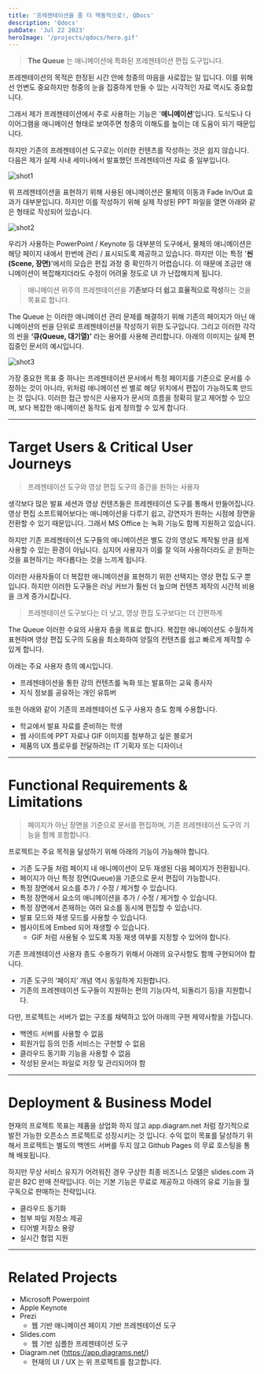 ```yaml
---
title: '프레젠테이션을 좀 더 역동적으로!, QDocs'
description: 'Qdocs'
pubDate: 'Jul 22 2023'
heroImage: '/projects/qdocs/hero.gif'
---
```


> **The Queue** 는 애니메이션에 특화된 프레젠테이션 편집 도구입니다.
>

프레젠테이션의 목적은 한정된 시간 안에 청중의 마음을 사로잡는 일 입니다. 이를 위해선 언변도 중요하지만 청중의 눈을 집중하게 만들 수 있는 시각적인 자료 역시도 중요합니다.

그래서 제가 프레젠테이션에서 주로 사용하는 기능은 '**애니메이션**'입니다. 도식도나 다이어그램을 애니메이션 형태로 보여주면 청중의 이해도를 높이는 데 도움이 되기 때문입니다.

하지만 기존의 프레젠테이션 도구로는 이러한 컨텐츠를 작성하는 것은 쉽지 않습니다. 다음은 제가 실제 사내 세미나에서 발표했던 프레젠테이션 자료 중 일부입니다.

![shot1](https://github.com/winetree94/TheQueue/assets/51369962/758a3c39-e422-4b2e-91fd-84d7402eacfc)

위 프레젠테이션을 표현하기 위해 사용된 애니메이션은 물체의 이동과 Fade In/Out 효과가 대부분입니다. 하지만 이를 작성하기 위해 실제 작성된 PPT 파일을 열면 아래와 같은 형태로 작성되어 있습니다.

![shot2](https://github.com/winetree94/TheQueue/assets/51369962/36cce796-352f-420f-ae5f-ccd2c8e03c0f)

우리가 사용하는 PowerPoint / Keynote 등 대부분의 도구에서, 물체의 애니메이션은 해당 페이지 내에서 한번에 관리 / 표시되도록 제공하고 있습니다. 하지만 이는 특정 '**씬(Scene, 장면)**'에서의 모습은 편집 과정 중 확인하기 어렵습니다. 이 때문에 조금만 애니메이션이 복잡해지더라도 수정이 어려울 정도로 UI 가 난잡해지게 됩니다.

> 애니메이션 위주의 프레젠테이션을 **기존보다 더 쉽고 효율적으로 작성**하는 것을 목표로 합니다.
>

The Queue 는 이러한 애니메이션 관리 문제를 해결하기 위해 기존의 페이지가 아닌 애니메이션의 씬을 단위로 프레젠테이션을 작성하기 위한 도구입니다. 그리고 이러한 각각의 씬을 **‘큐(Queue, 대기열)’** 라는 용어를 사용해 관리합니다. 아래의 이미지는 실제 편집중인 문서의 예시입니다.

![shot3](https://github.com/winetree94/TheQueue/assets/51369962/f3832082-8217-420b-9487-348c2acebb64)

가장 중요한 목표 중 하나는 프레젠테이션 문서에서 특정 페이지를 기준으로 문서를 수정하는 것이 아니라, 위처럼 애니메이션 씬 별로 해당 위치에서 편집이 가능하도록 만드는 것 입니다. 이러한 접근 방식은 사용자가 문서의 흐름을 정확히 알고 제어할 수 있으며, 보다 복잡한 애니메이션 동작도 쉽게 정의할 수 있게 합니다.

---

# Target Users & Critical User Journeys

> 프레젠테이션 도구와 영상 편집 도구의 중간을 원하는 사용자
>

생각보다 많은 발표 세션과 영상 컨텐츠들은 프레젠테이션 도구를 통해서 만들어집니다. 영상 편집 소프트웨어보다는 애니메이션을 다루기 쉽고, 강연자가 원하는 시점에 장면을 전환할 수 있기 때문입니다. 그래서 MS Office 는 녹화 기능도 함께 지원하고 있습니다.

하지만 기존 프레젠테이션 도구들의 애니메이션은 별도 강의 영상도 제작될 만큼 쉽게 사용할 수 있는 환경이 아닙니다. 심지어 사용자가 이를 잘 익혀 사용하더라도 곧 원하는 것을 표현하기는 까다롭다는 것을 느끼게 됩니다.

이러한 사용자들이 더 복잡한 애니메이션을 표현하기 위한 선택지는 영상 편집 도구 뿐 입니다. 하지만 이러한 도구들은 러닝 커브가 훨씬 더 높으며 컨텐츠 제작의 시간적 비용을 크게 증가시킵니다.

> 프레젠테이션 도구보다는 더 낫고,
영상 편집 도구보다는 더 간편하게
>

The Queue 이러한 수요의 사용자 층을 목표로 합니다. 복잡한 애니메이션도 수월하게 표현하며 영상 편집 도구의 도움을 최소화하여 양질의 컨텐츠를 쉽고 빠르게 제작할 수 있게 합니다.

아래는 주요 사용자 층의 예시입니다.

- 프레젠테이션을 통한 강의 컨텐츠를 녹화 또는 발표하는 교육 종사자
- 지식 정보를 공유하는 개인 유튜버

또한 아래와 같이 기존의 프레젠테이션 도구 사용자 층도 함께 수용합니다.

- 학교에서 발표 자료를 준비하는 학생
- 웹 사이트에 PPT 자료나 GIF 이미지를 첨부하고 싶은 블로거
- 제품의 UX 플로우를 전달하려는 IT 기획자 또는 디자이너

---

# Functional Requirements & Limitations

> 페이지가 아닌 장면을 기준으로 문서를 편집하며,
기존 프레젠테이션 도구의 기능을 함께 포함합니다.
> 

프로젝트는 주요 목적을 달성하기 위해 아래의 기능이 가능해야 합니다.

- 기존 도구들 처럼 페이지 내 애니메이션이 모두 재생된 다음 페이지가 전환됩니다.
- 페이지가 아닌 특정 장면(Queue)을 기준으로 문서 편집이 가능합니다.
- 특정 장면에서 요소를 추가 / 수정 / 제거할 수 있습니다.
- 특정 장면에서 요소의 애니메이션을 추가 / 수정 / 제거할 수 있습니다.
- 특정 장면에서 존재하는 여러 요소를 동시에 편집할 수 있습니다.
- 발표 모드와 재생 모드를 사용할 수 있습니다.
- 웹사이트에 Embed 되어 재생할 수 있습니다.
    - GIF 처럼 사용될 수 있도록 자동 재생 여부를 지정할 수 있어야 합니다.

기존 프레젠테이션 사용자 층도 수용하기 위해서 아래의 요구사항도 함께 구현되어야 합니다.

- 기존 도구의 ‘페이지’ 개념 역시 동일하게 지원합니다.
- 기존의 프레젠테이션 도구들이 지원하는 편의 기능(자석, 되돌리기 등)을 지원합니다.

다만, 프로젝트는 서버가 없는 구조를 채택하고 있어 아래의 구현 제약사항을 가집니다.

- 백엔드 서버를 사용할 수 없음
- 회원가입 등의 인증 서비스는 구현할 수 없음
- 클라우드 동기화 기능을 사용할 수 없음
- 작성된 문서는 파일로 저장 및 관리되어야 함

---

# Deployment & Business Model

현재의 프로젝트 목표는 제품을 상업화 하지 않고 app.diagram.net 처럼 장기적으로 발전 가능한 오픈소스 프로젝트로 성장시키는 것 입니다. 수익 없이 목표를 달성하기 위해서 프로젝트는 별도의 백엔드 서버를 두지 않고 Github Pages 의 무료 호스팅을 통해 배포됩니다.

하지만 무상 서비스 유지가 어려워진 경우 구상한 최종 비즈니스 모델은 slides.com 과 같은 B2C 판매 전략입니다. 이는 기본 기능은 무료로 제공하고 아래의 유료 기능을 월 구독으로 판매하는 전략입니다.

- 클라우드 동기화
- 첨부 파일 저장소 제공
- 티어별 저장소 용량
- 실시간 협업 지원

---

# Related Projects

- Microsoft Powerpoint
- Apple Keynote
- Prezi
    - 웹 기반 애니메이션 페이지 기반 프레젠테이션 도구
- Slides.com
    - 웹 기반 심플한 프레젠테이션 도구
- Diagram.net (https://app.diagrams.net/)
    - 현재의 UI / UX 는 위 프로젝트를 참고합니다.